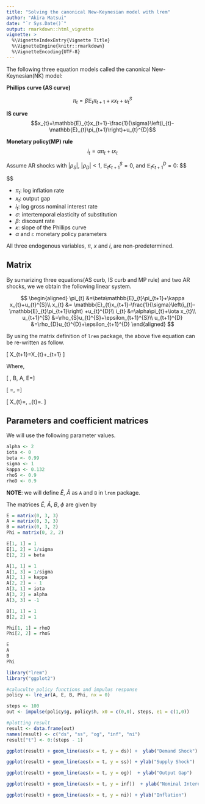 ```yaml
---
title: "Solving the canonical New-Keynesian model with lrem"
author: "Akira Matsui"
date: "`r Sys.Date()`"
output: rmarkdown::html_vignette
vignette: >
  %\VignetteIndexEntry{Vignette Title}
  %\VignetteEngine{knitr::rmarkdown}
  %\VignetteEncoding{UTF-8}
---
```



The following three equation models called the canonical New-Keynesian(NK) model:

**Phillips curve (AS curve)**

$$\pi_{t}	=\beta\mathbb{E}_{t}\pi_{t+1}+\kappa x_{t}+u_{t}^{S}$$

**IS curve**
$$x_{t}=\mathbb{E}_{t}x_{t+1}-\frac{1}{\sigma}\left(i_{t}-\mathbb{E}_{t}\pi_{t+1}\right)+u_{t}^{D}$$

**Monetary policy(MP) rule**
$$
i_{t}=\alpha\pi_{t}+\iota x_{t}
$$


Assume AR shocks with $|\rho_{S}|$, $|\rho_{D}|<1$, $\mathbb{E}_{t}\epsilon_{t+1}^{S}=0$, and $\mathbb{E}_{t}\epsilon_{t+1}^{D}=0$: 
$$
\begin{aligned}
  u_{t+1}^{S}	&=\rho_{S}u_{t}^{S}+\epsilon_{t+1}^{S}\\
  u_{t+1}^{D}	&=\rho_{D}u_{t}^{D}+\epsilon_{t+1}^{D}
\end{aligned}

$$

* $\pi_{t}$: log inflation rate
* $x_{t}$: output gap
* $i_{t}$: log gross nominal interest rate
* $\sigma$: intertemporal elasticity of substitution
* $\beta$: discount rate
* $\kappa$: slope of the Phillips curve
* $\alpha$ and $\iota$: monetary policy parameters



All three endogenous variables, $\pi$, $x$ and $i$, are non-predetermined.

## Matrix


By sumarizing three equations(AS curb, IS curb and MP rule) and two AR shocks, we we obtain the following linear system.

$$  
  \begin{aligned}
    \pi_{t}	&=\beta\mathbb{E}_{t}\pi_{t+1}+\kappa x_{t}+u_{t}^{S}\\
    x_{t} &= \mathbb{E}_{t}x_{t+1}-\frac{1}{\sigma}\left(i_{t}-\mathbb{E}_{t}\pi_{t+1}\right)
    +u_{t}^{D}\\
    i_{t} &=\alpha\pi_{t}+\iota x_{t}\\
    u_{t+1}^{S}	&=\rho_{S}u_{t}^{S}+\epsilon_{t+1}^{S}\\
    u_{t+1}^{D}	&=\rho_{D}u_{t}^{D}+\epsilon_{t+1}^{D}
  \end{aligned}
$$

By using the matrix definition of `lrem` package, the above five equation can be re-written as follow.

\[
\tilde{E}X_{t+1}=\tilde{A}X_{t}+\epsilon_{t+1}
\]

Where, 

\[
\phi\equiv\left[\begin{array}{cc}
\rho_{d} & 0\\
0 & \rho_{s}
\end{array}\right],\ B\equiv\left[\begin{array}{cc}
-1 & 0\\
0 & -1\\
0 & 0
\end{array}\right],\ A\equiv\left[\begin{array}{ccc}
1 & 0 & \frac{1}{\sigma}\\
\kappa & -1 & 0\\
\iota & \alpha & -1
\end{array}\right],\ E=\left[\begin{array}{ccc}
1 & \frac{1}{\sigma} & 0\\
0 & \beta & 0\\
0 & 0 & 0
\end{array}\right]
\]


\[
\tilde{A}\equiv\left[\begin{array}{cc}
\phi\\
B & A
\end{array}\right]=\left[\begin{array}{ccccc}
\rho_{d}\\
 & \rho_{s}\\
-1 &  & 1 &  & \frac{1}{\sigma}\\
 & -1 & \kappa & -1\\
 &  & \iota & \alpha & -1
\end{array}\right],\ \tilde{E}\equiv\left[\begin{array}{cc}
I\\
 & E
\end{array}\right]=\left[\begin{array}{ccccc}
1\\
 & 1\\
 &  & 1 & \frac{1}{\sigma}\\
 &  &  & \beta\\
\\
\end{array}\right]
\]


\[
X_{t}=\left[\begin{array}{c}
u_{t}^{d}\\
u_{t}^{s}\\
x_{t}\\
\pi_{t}\\
i_{t}
\end{array}\right],\ \epsilon_{t}=\left[\begin{array}{c}
\varepsilon_{t}^{d}\\
\varepsilon_{t}^{s}\\
0\\
0\\
0
\end{array}\right].
\]



## Parameters and coefficient matrices

We will use the following parameter values.


```r
alpha <- 2
iota <- 0
beta <- 0.99
sigma <- 1
kappa <- 0.132
rhoS <- 0.9
rhoD <- 0.9
```


**NOTE**: we will define $\tilde{E}$, $\tilde{A}$ as `A` and `B` in `lrem` package.

The matrices $\tilde{E}$, $\tilde{A}$, $B$, $\phi$ are given by



```r
E = matrix(0, 3, 3)
A = matrix(0, 3, 3)
B = matrix(0, 3, 2)
Phi = matrix(0, 2, 2)

E[1, 1] = 1
E[1, 2] = 1/sigma
E[2, 2] = beta 

A[1, 1] = 1
A[1, 3] = 1/sigma
A[2, 1] = kappa
A[2, 2] = - 1
A[3, 1] = iota
A[3, 2] = alpha
A[3, 3] = -1

B[1, 1] = 1
B[2, 2] = 1

Phi[1, 1] = rhoD
Phi[2, 2] = rhoS

```

```r
E
A
B
Phi
```

```r
library("lrem")
library("ggplot2")
```

```r
#caluculte policy functions and impulus response
policy <- lre_ar(A, E, B, Phi, nx = 0)

steps <- 100
out <- impulse(policy$g, policy$h, x0 = c(0,0), steps, e1 = c(1,0))
```

```r
#plotting result
result <- data.frame(out)
names(result) <- c("ds", "ss", "og", "inf", "ni")
result["t"] <- 0:(steps - 1)
```

```r
ggplot(result) + geom_line(aes(x = t, y = ds)) +  ylab("Demand Shock")
```

```r
ggplot(result) + geom_line(aes(x = t, y = ss)) + ylab("Supply Shock")
```

```r
ggplot(result) + geom_line(aes(x = t, y = og))  + ylab("Output Gap")
```

```r
ggplot(result) + geom_line(aes(x = t, y = inf))  + ylab("Nominal Interest Rate")
```

```r
ggplot(result) + geom_line(aes(x = t, y = ni)) + ylab("Inflation")
```
